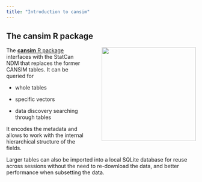 ```yaml
---
title: "Introduction to cansim"
---
```


## The cansim R package

![](images/cansim-sticker.png){#cansim-logo style="float:right;margin-left:3em;" width="250"}

The [**cansim** R package](https://mountainmath.github.io/cansim/) interfaces with the StatCan NDM that replaces the former CANSIM tables. It can be queried for

-   whole tables

-    specific vectors

-   data discovery searching through tables

It encodes the metadata and allows to work with the internal hierarchical structure of the fields.

Larger tables can also be imported into a local SQLite database for reuse across sessions without the need to re-download the data, and better performance when subsetting the data.
